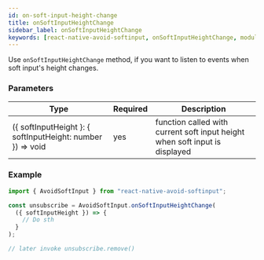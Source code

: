 ```yaml
---
id: on-soft-input-height-change
title: onSoftInputHeightChange
sidebar_label: onSoftInputHeightChange
keywords: [react-native-avoid-softinput, onSoftInputHeightChange, module]
---
```


Use `onSoftInputHeightChange` method, if you want to listen to events when soft input's height changes.

### Parameters

| Type                                                       | Required | Description                                                                 |
| ---------------------------------------------------------- | -------- | --------------------------------------------------------------------------- |
| ({ softInputHeight }: { softInputHeight: number }) => void | yes      | function called with current soft input height when soft input is displayed |

### Example

```ts
import { AvoidSoftInput } from "react-native-avoid-softinput";

const unsubscribe = AvoidSoftInput.onSoftInputHeightChange(
  ({ softInputHeight }) => {
    // Do sth
  }
);

// later invoke unsubscribe.remove()
```
